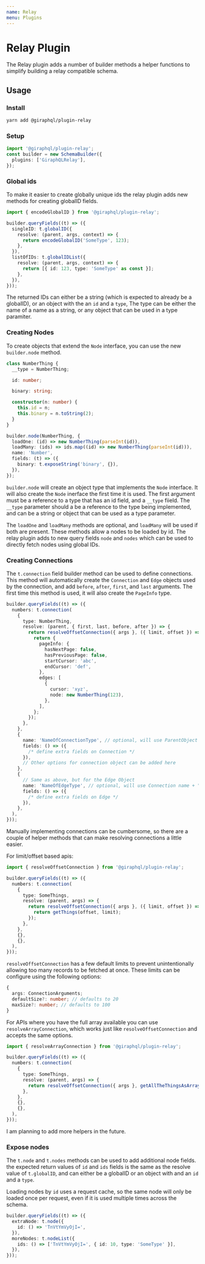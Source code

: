 ```yaml
---
name: Relay
menu: Plugins
---
```


# Relay Plugin

The Relay plugin adds a number of builder methods a helper functions to simplify building a relay
compatible schema.

## Usage

### Install

```bash
yarn add @giraphql/plugin-relay
```

### Setup

```typescript
import '@giraphql/plugin-relay';
const builder = new SchemaBuilder({
  plugins: ['GiraphQLRelay'],
});
```

### Global ids

To make it easier to create globally unique ids the relay plugin adds new methods for creating
globalID fields.

```typescript
import { encodeGlobalID } from '@giraphql/plugin-relay';

builder.queryFields((t) => ({
  singleID: t.globalID({
    resolve: (parent, args, context) => {
      return encodeGlobalID('SomeType', 123);
    },
  }),
  listOfIDs: t.globalIDList({
    resolve: (parent, args, context) => {
      return [{ id: 123, type: 'SomeType' as const }];
    },
  }),
}));
```

The returned IDs can either be a string (which is expected to already be a globalID), or an object
with the an `id` and a `type`, The type can be either the name of a name as a string, or any object
that can be used in a type paramiter.

### Creating Nodes

To create objects that extend the `Node` interface, you can use the new `builder.node` method.

```typescript
class NumberThing {
  __type = NumberThing;

  id: number;

  binary: string;

  constructor(n: number) {
    this.id = n;
    this.binary = n.toString(2);
  }
}

builder.node(NumberThing, {
  loadOne: (id) => new NumberThing(parseInt(id)),
  loadMany: (ids) => ids.map((id) => new NumberThing(parseInt(id))),
  name: 'Number',
  fields: (t) => ({
    binary: t.exposeString('binary', {}),
  }),
});
```

`builder.node` will create an object type that implements the `Node` interface. It will also create
the `Node` inerface the first time it is used. The first argument must be a reference to a type that
has an id field, and a `__type` fiield. The `__type` parameter should a be a reference to the type
being implemented, and can be a string or object that can be used as a type parameter.

The `loadOne` and `loadMany` methods are optional, and `loadMany` will be used if both are present.
These methods allow a nodes to be loaded by id. The relay plugin adds to new query fields `node` and
`nodes` which can be used to directly fetch nodes using global IDs.

### Creating Connections

The `t.connection` field builder method can be used to define connections. This method will
automatically create the `Connection` and `Edge` objects used by the connection, and add `before`,
`after`, `first`, and `last` arguments. The first time this method is used, it will also create the
`PageInfo` type.

```typescript
builder.queryFields((t) => ({
  numbers: t.connection(
    {
      type: NumberThing,
      resolve: (parent, { first, last, before, after }) => {
        return resolveOffsetConnection({ args }, ({ limit, offset }) => {
          return {
            pageInfo: {
              hasNextPage: false,
              hasPreviousPage: false,
              startCursor: 'abc',
              endCursor: 'def',
            },
            edges: [
              {
                cursor: 'xyz',
                node: new NumberThing(123),
              },
            ],
          };
        });
      },
    },
    {
      name: 'NameOfConnectionType', // optional, will use ParentObject + capitalize(FieldName) + "Connection" as the default
      fields: () => ({
        /* define extra fields on Connection */
      }),
      // Other options for connection object can be added here
    },
    {
      // Same as above, but for the Edge Object
      name: 'NameOfEdgeType', // optional, will use Connection name + "Edge" as the default
      fields: () => ({
        /* define extra fields on Edge */
      }),
    },
  ),
}));
```

Manually implementing connections can be cumbersome, so there are a couple of helper methods that
can make resolving connections a little easier.

For limit/offset based apis:

```typescript
import { resolveOffsetConnection } from '@giraphql/plugin-relay';

builder.queryFields((t) => ({
  numbers: t.connection(
    {
      type: SomeThings,
      resolve: (parent, args) => {
        return resolveOffsetConnection({ args }, ({ limit, offset }) => {
          return getThings(offset, limit);
        });
      },
    },
    {},
    {},
  ),
}));
```

`resolveOffsetConnection` has a few default limits to prevent unintentionally allowing too many
records to be fetched at once. These limits can be configure using the following options:

```typescript
{
  args: ConnectionArguments;
  defaultSize?: number; // defaults to 20
  maxSize?: number; // defaults to 100
}
```

For APIs where you have the full array available you can use `resolveArrayConnection`, which works
just like `resolveOffsetConnection` and accepts the same options.

```typescript
import { resolveArrayConnection } from '@giraphql/plugin-relay';

builder.queryFields((t) => ({
  numbers: t.connection(
    {
      type: SomeThings,
      resolve: (parent, args) => {
        return resolveOffsetConnection({ args }, getAllTheThingsAsArray());
      },
    },
    {},
    {},
  ),
}));
```

I am planning to add more helpers in the future.

### Expose nodes

The `t.node` and `t.nodes` methods can be used to add additional node fields. the expected return
values of `id` and `ids` fields is the same as the resolve value of `t.globalID`, and can either be
a globalID or an object with and an `id` and a `type`.

Loading nodes by `id` uses a request cache, so the same node will only be loaded once per request,
even if it is used multiple times across the schema.

```typescript
builder.queryFields((t) => ({
  extraNode: t.node({
    id: () => 'TnVtYmVyOjI=',
  }),
  moreNodes: t.nodeList({
    ids: () => ['TnVtYmVyOjI=', { id: 10, type: 'SomeType' }],
  }),
}));
```
